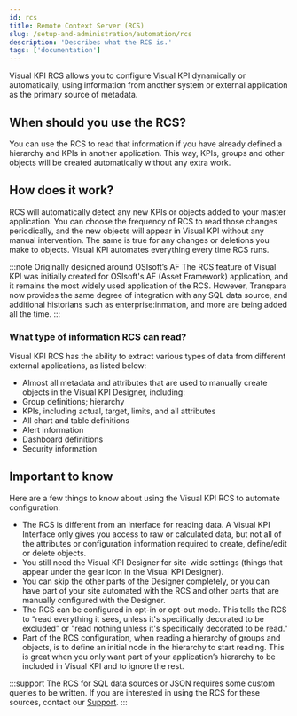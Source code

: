 ```yaml
---
id: rcs
title: Remote Context Server (RCS)
slug: /setup-and-administration/automation/rcs
description: 'Describes what the RCS is.'
tags: ['documentation']
---
```


Visual KPI RCS allows you to configure Visual KPI dynamically or automatically, using information from another system or external application as the primary source of metadata. 

## When should you use the RCS?

You can use the RCS to read that information if you have already defined a hierarchy and KPIs in another application. This way, KPIs, groups and other objects will be created automatically without any extra work.

## How does it work?

RCS will automatically detect any new KPIs or objects added to your master application. You can choose the frequency of RCS to read those changes periodically, and the new objects will appear in Visual KPI without any manual intervention. The same is true for any changes or deletions you make to objects. Visual KPI automates everything every time RCS runs.

:::note Originally designed around OSIsoft’s AF
The RCS feature of Visual KPI was initially created for OSIsoft's AF (Asset Framework) application, and it remains the most widely used application of the RCS. However, Transpara now provides the same degree of integration with any SQL data source, and additional historians such as enterprise:inmation, and more are being added all the time.
:::

### What type of information RCS can read?

Visual KPI RCS has the ability to extract various types of data from different external applications, as listed below:

- Almost all metadata and attributes that are used to manually create objects in the Visual KPI Designer, including:
- Group definitions; hierarchy
- KPIs, including actual, target, limits, and all attributes
- All chart and table definitions
- Alert information
- Dashboard definitions
- Security information

## Important to know

Here are a few things to know about using the Visual KPI RCS to automate configuration:

- The RCS is different from an Interface for reading data. A Visual KPI Interface only gives you access to raw or calculated data, but not all of the attributes or configuration information required to create, define/edit or delete objects.
- You still need the Visual KPI Designer for site-wide settings (things that appear under the gear icon in the Visual KPI Designer).
- You can skip the other parts of the Designer completely, or you can have part of your site automated with the RCS and other parts that are manually configured with the Designer.
- The RCS can be configured in opt-in or opt-out mode. This tells the RCS to “read everything it sees, unless it's specifically decorated to be excluded” or "read nothing unless it's specifically decorated to be read."
- Part of the RCS configuration, when reading a hierarchy of groups and objects, is to define an initial node in the hierarchy to start reading. This is great when you only want part of your application’s hierarchy to be included in Visual KPI and to ignore the rest.

:::support
The RCS for SQL data sources or JSON requires some custom queries to be written. If you are interested in using the RCS for these sources, contact our [Support](https://www.transpara.com/contact-us/).
:::